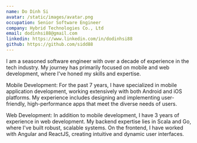 ```yaml
---
name: Do Dinh Si
avatar: /static/images/avatar.png
occupation: Senior Software Engineer
company: Hybrid Technologies Co., Ltd
email: dodinhsi88@gmail.com
linkedin: https://www.linkedin.com/in/dodinhsi88
github: https://github.com/sidd88
---
```


I am a seasoned software engineer with over a decade of experience in the tech industry. My journey has primarily focused on mobile and web development, where I've honed my skills and expertise.

Mobile Development:
For the past 7 years, I have specialized in mobile application development, working extensively with both Android and iOS platforms. My experience includes designing and implementing user-friendly, high-performance apps that meet the diverse needs of users.

Web Development:
In addition to mobile development, I have 3 years of experience in web development. My backend expertise lies in Scala and Go, where I've built robust, scalable systems. On the frontend, I have worked with Angular and ReactJS, creating intuitive and dynamic user interfaces.
